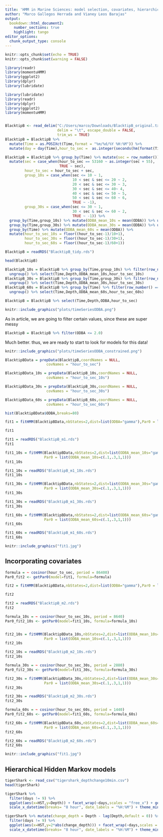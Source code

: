 ```yaml
---
title: 'HMM in Marine Sciences: model selection, covariates, hierarchical structures' 
author: "Marco Gallegos Herrada and Vianey Leos Barajas"
output: 
  bookdown::html_document2:
    number_sections: true
    highlight: tango
editor_options:
  chunk_output_type: console
---
```


<!-- To be able to have continuous line numbers -->
```{=html}
<style>
body
  { counter-reset: source-line 0; }
pre.numberSource code
  { counter-reset: none; }
</style>
```

```r
knitr::opts_chunk$set(echo = TRUE)
knitr::opts_chunk$set(warning = FALSE)
```



```r
library(readr)
library(momentuHMM)
library(ggplot2)
library(dplyr)
library(lubridate)
```

```r

library(lubridate)
library(readr)
library(dplyr)
library(ggplot2)
library(momentuHMM)

```


```r

```



```r
BlacktipB <- read_delim("C:/Users/marco/Downloads/BlacktipB_original.txt", 
                        delim = "\t", escape_double = FALSE, 
                        trim_ws = TRUE)
BlacktipB = BlacktipB %>% 
  mutate(Time = as.POSIXct(Time,format = "%m/%d/%Y %H:%M")) %>% 
  mutate(day = day(Time),hour_to_sec =  as.integer(seconds(hm(format(Time, format = "%H:%M")))))

BlacktipB = BlacktipB %>% group_by(Time) %>% mutate(sec = row_number()) %>% ungroup() %>% 
  mutate(sec = case_when(hour_to_sec == 53160 ~ as.integer(sec + 55),
                         TRUE ~ sec),
         hour_to_sec = hour_to_sec + sec,
         group_10s = case_when(sec <= 10 ~ 1,
                               10 < sec & sec <= 20 ~ 2,
                               20 < sec & sec <= 30 ~ 3,
                               30 < sec & sec <= 40~ 4,
                               40 < sec & sec <= 50 ~ 5,
                               50 < sec & sec <= 60 ~ 6,
                               TRUE ~ -1),
         group_30s = case_when(sec <= 30 ~ 1,
                               30 < sec & sec <= 60 ~ 2,
                               TRUE ~ -1)) %>% 
  group_by(Time,group_10s) %>% mutate(ODBA_mean_10s = mean(ODBA)) %>% ungroup() %>% 
  group_by(Time,group_30s) %>% mutate(ODBA_mean_30s = mean(ODBA)) %>% ungroup() %>% 
  group_by(Time) %>% mutate(ODBA_mean_60s = mean(ODBA)) %>%
  mutate(hour_to_sec_10s = floor((hour_to_sec-1)/10+1),
         hour_to_sec_30s = floor((hour_to_sec-1)/30+1),
         hour_to_sec_60s = floor((hour_to_sec-1)/60+1)) 

```

```r

BlacktipB = readRDS("BlacktipB_tidy.rds")

head(BlacktipB)

```

```r

BlacktipB_10s = BlacktipB %>% group_by(Time,group_10s) %>% filter(row_number() == 1) %>%
  ungroup() %>% select(Time,Depth,ODBA_mean_10s,hour_to_sec_10s)
BlacktipB_30s = BlacktipB %>% group_by(Time,group_30s) %>% filter(row_number() == 1) %>% 
  ungroup() %>% select(Time,Depth,ODBA_mean_30s,hour_to_sec_30s)
BlacktipB_60s = BlacktipB %>% group_by(Time) %>% filter(row_number() == 1) %>% 
  ungroup() %>% select(Time,Depth,ODBA_mean_60s,hour_to_sec_60s)

BlacktipB = BlacktipB %>% select(Time,Depth,ODBA,hour_to_sec)

```

```r

knitr::include_graphics("plots/timeSeriesODBA.png")

```

As in article, we are going to filter certain values, since these are super messy

```r

BlacktipB = BlacktipB %>% filter(ODBA <= 2.0)

```

Much better. thus, we are ready to start to look for models for this data!

```r

knitr::include_graphics("plots/timeSeriesODBA_constrained.png")

```


```r

BlacktipBData = prepData(BlacktipB,coordNames = NULL,
                   covNames = "hour_to_sec")

BlacktipBData_10s = prepData(BlacktipB_10s,coordNames = NULL,
                   covNames = "hour_to_sec_10s")

BlacktipBData_30s = prepData(BlacktipB_30s,coordNames = NULL,
                   covNames = "hour_to_sec_30s")

BlacktipBData_60s = prepData(BlacktipB_60s,coordNames = NULL,
                   covNames = "hour_to_sec_60s")
```

```r

hist(BlacktipBData$ODBA,breaks=80)

```

```r

fit1 = fitHMM(BlacktipBData,nbStates=2,dist=list(ODBA="gamma"),Par0 = list(ODBA=c(.1,.3,1,1)))

fit1
```

```r

fit1 = readRDS("BlacktipB_m1.rds")
fit1

```

```r

fit1_10s = fitHMM(BlacktipBData,nbStates=2,dist=list(ODBA_mean_10s="gamma"),
                  Par0 = list(ODBA_mean_10s=c(.1,.3,1,1)))
fit1_10s

```

```r

fit1_10s = readRDS("BlacktipB_m1_10s.rds")
fit1_10s

```



```r

fit1_30s = fitHMM(BlacktipBData,nbStates=2,dist=list(ODBA_mean_30s="gamma"),
                  Par0 = list(ODBA_mean_30s=c(.1,.3,1,1)))
fit1_30s

```

```r

fit1_30s = readRDS("BlacktipB_m1_30s.rds")
fit1_30s

```



```r
fit1_60s = fitHMM(BlacktipBData,nbStates=2,dist=list(ODBA_mean_60s="gamma"),
                  Par0 = list(ODBA_mean_60s=c(.1,.3,1,1)))
fit1_60s


```

```r

fit1_60s = readRDS("BlacktipB_m1_60s.rds")
fit1_60s

```

```r

knitr::include_graphics("fit1.jpg")

```

## Incorporating covariates

```r

formula = ~ cosinor(hour_to_sec, period = 86400)
Par0_fit2 <- getPar0(model=fit1, formula=formula)

fit2 = fitHMM(BlacktipBData,nbStates=2,dist=list(ODBA="gamma"),Par0 = list(ODBA=c(.1,.3,1,1)))

fit2
```

```r

fit2 = readRDS("BlacktipB_m2.rds")
fit2

```

```r

formula_10s = ~ cosinor(hour_to_sec_10s, period = 8640)
Par0_fit2_10s <- getPar0(model=fit1_10s, formula=formula_10s)


fit2_10s = fitHMM(BlacktipBData_10s,nbStates=2,dist=list(ODBA_mean_10s="gamma"),
                  Par0 = list(ODBA_mean_10s=c(.1,.3,1,1)))
fit2_10s

```

```r

fit2_10s = readRDS("BlacktipB_m2_10s.rds")
fit2_10s

```



```r

formula_30s = ~ cosinor(hour_to_sec_30s, period = 2880)
Par0_fit2_30s <- getPar0(model=fit1_30s, formula=formula_30s)

fit2_30s = fitHMM(BlacktipBData_30s,nbStates=2,dist=list(ODBA_mean_30s="gamma"),
                  Par0 = list(ODBA_mean_30s=c(.1,.3,1,1)))
fit2_30s

```

```r

fit2_30s = readRDS("BlacktipB_m2_30s.rds")
fit2_30s

```



```r

formula_60s = ~ cosinor(hour_to_sec_60s, period = 1440)
Par0_fit2_60s <- getPar0(model=fit1_60s, formula=formula_60s)

fit2_60s = fitHMM(BlacktipBData_60s,nbStates=2,dist=list(ODBA_mean_60s="gamma"),
                  Par0 = list(ODBA_mean_60s=c(.1,.3,1,1)))
fit2_60s


```

```r

fit2_60s = readRDS("BlacktipB_m2_60s.rds")
fit2_60s

```

```r

knitr::include_graphics("fit1.jpg")

```

## Hierarchical Hidden Markov models

```r

tigerShark <- read_csv("tigershark_depthchange10min.csv")
head(tigerShark)

```


```r

tigerShark %>%
  filter(days != 9) %>% 
  ggplot(aes(x=HST,y=Depth)) + facet_wrap(~days,scales = "free_x") + geom_line() +
  scale_x_datetime(breaks= "8 hour", date_labels = "%H:%M") + theme_minimal()

tigerShark %>% mutate(change_depth = Depth - lag(Depth,default = 0)) %>%
  filter(days != 9) %>% 
  ggplot(aes(x=HST,y=2*abs(change_depth))) + facet_wrap(~days,scales = "free_x") + geom_line() +
  scale_x_datetime(breaks= "8 hour", date_labels = "%H:%M") + theme_minimal()


```
